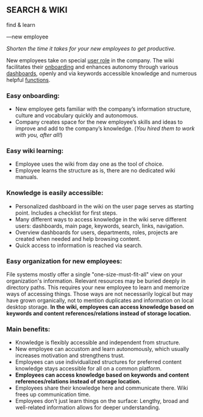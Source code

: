 {{Role
|HasEntityTitle=New employee
}}
==SEARCH & WIKI==
find & learn

—new employee

''Shorten the time it takes for your new employees to get productive.''

New employees take on special [[user role]] in the company. The wiki facilitates their [[onboarding]] and enhances autonomy through various [[dashboards]], openly and via keywords accessible knowledge and numerous helpful [[functions]].

===Easy onboarding:===
*New employee gets familiar with the company’s information structure, culture and vocabulary quickly and autonomous.
*Company creates space for the new employee’s skills and ideas to improve and add to the company’s knowledge. (''You hired them to work with you, after all!'')

===Easy wiki learning:===
*Employee uses the wiki from day one as the tool of choice.
*Employee learns the structure as is, there are no dedicated wiki manuals.

===Knowledge is easily accessible:===
*Personalized dashboard in the wiki on the user page serves as starting point. Includes a checklist for first steps.
*Many different ways to access knowledge in the wiki serve different users: dashboards, main page, keywords, search, links, navigation.
*Overview dashboards for users, departments, roles, projects are created when needed and help browsing content.
*Quick access to information is reached via search.

===Easy organization for new employees:===
File systems mostly offer a single "one-size-must-fit-all" view on your organization's information. Relevant resources may be buried deeply in directory paths. This requires your new employee to learn and memorize ways of accessing things. Those ways are not necessarily logical but may have grown organically, not to mention duplicates and information on local desktop storage. '''In the wiki, employees can access knowledge based on keywords and content references/relations instead of storage location.'''

===Main benefits:===
*Knowledge is flexibly accessible and independent from structure.
*New employee can accustom and learn autonomously, which usually increases motivation and strengthens trust.
*Employees can use individualized structures for preferred content knowledge stays accessible for all on a common platform.
*'''Employees can access knowledge based on keywords and content references/relations instead of storage location.'''
*Employees share their knowledge here and communicate there. Wiki frees up communication time.
*Employees don’t just learn things on the surface: Lengthy, broad and well-related information allows for deeper understanding.
